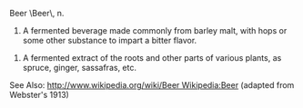 Beer \Beer\, n. 

# A fermented beverage made commonly from barley malt, with hops or some other      substance to impart a bitter flavor.

# A fermented extract of the roots and other parts of various plants, as spruce, ginger, sassafras, etc.

See Also: [[http://www.wikipedia.org/wiki/Beer Wikipedia:Beer]]
(adapted from Webster's 1913)
